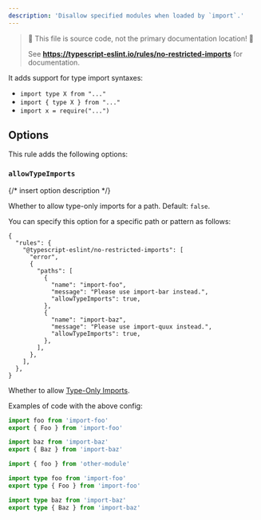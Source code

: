 ```yaml
---
description: 'Disallow specified modules when loaded by `import`.'
---
```



> 🛑 This file is source code, not the primary documentation location! 🛑
>
> See **https://typescript-eslint.io/rules/no-restricted-imports** for documentation.

It adds support for type import syntaxes:

- `import type X from "..."`
- `import { type X } from "..."`
- `import x = require("...")`

## Options

This rule adds the following options:

### `allowTypeImports`

{/* insert option description */}

Whether to allow type-only imports for a path.
Default: `false`.

You can specify this option for a specific path or pattern as follows:

```jsonc
{
  "rules": {
    "@typescript-eslint/no-restricted-imports": [
      "error",
      {
        "paths": [
          {
            "name": "import-foo",
            "message": "Please use import-bar instead.",
            "allowTypeImports": true,
          },
          {
            "name": "import-baz",
            "message": "Please use import-quux instead.",
            "allowTypeImports": true,
          },
        ],
      },
    ],
  },
}
```

Whether to allow [Type-Only Imports](https://www.typescriptlang.org/docs/handbook/release-notes/typescript-3-8.html#type-only-imports-and-export).

Examples of code with the above config:

<Tabs>
<TabItem value="❌ Incorrect">

```ts option='{"paths":[{"name":"import-foo","message":"Please use import-bar instead.","allowTypeImports":true},{"name":"import-baz","message":"Please use import-quux instead.","allowTypeImports":true}]}'
import foo from 'import-foo'
export { Foo } from 'import-foo'

import baz from 'import-baz'
export { Baz } from 'import-baz'
```

</TabItem>
<TabItem value="✅ Correct">

```ts option='{"paths":[{"name":"import-foo","message":"Please use import-bar instead.","allowTypeImports":true},{"name":"import-baz","message":"Please use import-quux instead.","allowTypeImports":true}]}'
import { foo } from 'other-module'

import type foo from 'import-foo'
export type { Foo } from 'import-foo'

import type baz from 'import-baz'
export type { Baz } from 'import-baz'
```

</TabItem>
</Tabs>
